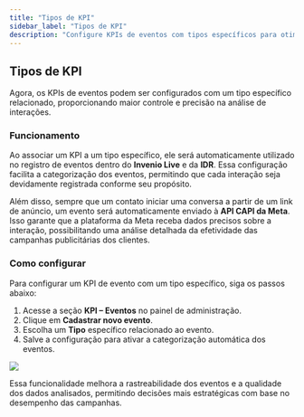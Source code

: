 ```yaml
---
title: "Tipos de KPI"
sidebar_label: "Tipos de KPI"
description: "Configure KPIs de eventos com tipos específicos para otimizar o registro de interações no Invenio Live e na IDR. Essa funcionalidade permite uma integração precisa com a API CAPI da Meta, garantindo melhor análise da performance das campanhas publicitárias."
---
```


## Tipos de KPI

Agora, os KPIs de eventos podem ser configurados com um tipo específico relacionado, proporcionando maior controle e precisão na análise de interações.

### Funcionamento  
Ao associar um KPI a um tipo específico, ele será automaticamente utilizado no registro de eventos dentro do **Invenio Live** e da **IDR**. Essa configuração facilita a categorização dos eventos, permitindo que cada interação seja devidamente registrada conforme seu propósito.

Além disso, sempre que um contato iniciar uma conversa a partir de um link de anúncio, um evento será automaticamente enviado à **API CAPI da Meta**. Isso garante que a plataforma da Meta receba dados precisos sobre a interação, possibilitando uma análise detalhada da efetividade das campanhas publicitárias dos clientes.

### Como configurar  
Para configurar um KPI de evento com um tipo específico, siga os passos abaixo:

1. Acesse a seção **KPI – Eventos** no painel de administração.
2. Clique em **Cadastrar novo evento**.
3. Escolha um **Tipo** específico relacionado ao evento.
4. Salve a configuração para ativar a categorização automática dos eventos.

<img src="https://i1.wp.com/robbu.global/wp-content/uploads/2025/01/KPI-events.png?resize=768%2C620&ssl=1" />

Essa funcionalidade melhora a rastreabilidade dos eventos e a qualidade dos dados analisados, permitindo decisões mais estratégicas com base no desempenho das campanhas.
